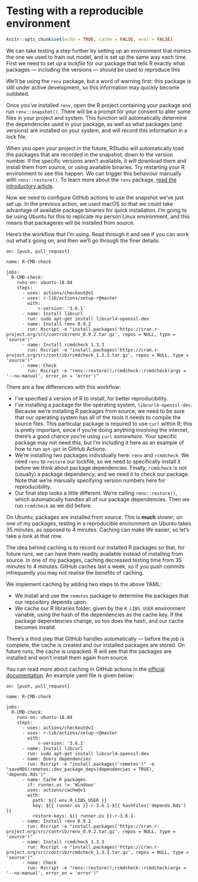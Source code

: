

# Testing with a reproducible environment {#testingrenv}

```r
knitr::opts_chunk$set(echo = TRUE, cache = FALSE, eval = FALSE)
```

We can take testing a step further by setting up an environment that mimics the one we used to train out model, and is set up the same way each time. First we need to set up a *lockfile* for our package that tells R exactly what packages --- including the versions --- should be used to reproduce this 

We'll be using the `renv` package, but a word of warning first: this package is still under active development, so this information may quickly become outdated.

Once you've installed `renv`, open the R project containing your package and run `renv::snapshot()`. There will be a prompt for your consent to alter some files in your project and system. This function will automatically determine the dependencies used in your package, as well as what packages (and versions) are installed on your system, and will record this information in a lock file.

When you open your project in the future, RStudio will automatically load the packages that are recorded in the snapshot, down to the version number. If the specific versions aren't available, it will download them and install them from source, or using available binaries. Try restarting your R environment to see this happen. We can trigger this behaviour manually with `renv::restore()`. To learn more about the `renv` package, [read the introductory article](https://rstudio.github.io/renv/articles/renv.html).

Now we need to configure GitHub actions to use the snapshot we've just set up. In the previous action, we used macOS so that we could take advantage of available package binaries for quick installation. I'm going to be using Ubuntu for this to replicate my person Linux environment, and this means that packageres will be installed from source.

Here's the workflow that I'm using. Read through it and see if you can work out what's going on, and then we'll go through the finer details:

```
on: [push, pull_request]

name: R-CMD-check

jobs:
  R-CMD-check:
    runs-on: ubuntu-18.04
    steps:
      - uses: actions/checkout@v1
      - uses: r-lib/actions/setup-r@master
        with:
            r-version: '3.6.1'
      - name: Install libcurl
        run: sudo apt-get install libcurl4-openssl-dev
      - name: Install renv 0.9.2
        run: Rscript -e "install.packages('https://cran.r-project.org/src/contrib/renv_0.9.2.tar.gz', repos = NULL, type = 'source')"
      - name: Install rcmdcheck 1.3.3
        run: Rscript -e "install.packages('https://cran.r-project.org/src/contrib/rcmdcheck_1.3.3.tar.gz', repos = NULL, type = 'source')"
      - name: Check
        run: Rscript -e "renv::restore();rcmdcheck::rcmdcheck(args = '--no-manual', error_on = 'error')"
```

There are a few differences with this workflow:

* I've specified a version of R to install, for better reproducibility.
* I've installing a package for the operating system, `libcurl4-openssl-dev`. Because we're installing R packages from source, we need to be sure that our operating system has all of the tools it needs to compile the source files. This particular package is required to use `curl` within R; this is pretty important, since if you're doing anything involving the internet, there's a good chance you're using `curl` *somewhere*. Your specific package may not need this, but I'm including it here as an example of how to run `apt-get` in GitHub Actions.
* We're installing two packages individually here: `renv` and `rcmdcheck`. We need `renv` to `restore` our lockfile, so we need to specifically install it before we think about package dependencies. Finally, `rcmdcheck` is not (usually) a package dependency, and we need it to check our package. Note that we're manually specifying version numbers here for reproducibility.
* Our final step looks a little different. We're calling `renv::restore()`, which automatically handles all of our package dependencies. Then we run `rcmdcheck` as we did before.

On Ubuntu, packages are installed from source. This is **much** slower; on one of my packages, testing in a reproducible environment on Ubuntu takes 35 minutes, as opposed to 4 minutes. Caching can make life easier, so let's take a look at that now.

The idea behind caching is to record our installed R packages so that, for future runs, we can have them readily available instead of installing from source. In one of my packages, caching decreased testing time from 35 minutes to 4 minutes. GitHub caches last a week, so if you push commits infrequently you may not realise the benefits of caching.

We implement caching by adding two steps to the above YAML:

* We install and use the `remotes` package to determine the packages that our repository depends upon.
* We cache our R libraries folder, given by the `R_LIBS_USER` environment variable, using the hash of the dependencies as the cache key. If the package dependencies change, so too does the hash, and our cache becomes invalid.

There's a third step that GitHub handles automatically --- before the job is complete, the cache is created and our installed packages are stored. On future runs, the cache is unpacked. R will see that the packages are installed and won't install them again from source.

You can read more about caching in GitHub actions in the [official documentation](https://github.com/actions/cache). An example yaml file is given below:

```
on: [push, pull_request]

name: R-CMD-check

jobs:
  R-CMD-check:
    runs-on: ubuntu-18.04
    steps:
      - uses: actions/checkout@v1
      - uses: r-lib/actions/setup-r@master
        with:
            r-version: '3.6.1'
      - name: Install libcurl
        run: sudo apt-get install libcurl4-openssl-dev
      - name: Query dependencies
        run: Rscript -e "install.packages('remotes')" -e "saveRDS(remotes::dev_package_deps(dependencies = TRUE), 'depends.Rds')"
      - name: Cache R packages
        if: runner.os != 'Windows'
        uses: actions/cache@v1
        with:
          path: ${{ env.R_LIBS_USER }}
          key: ${{ runner.os }}-r-3.6.1-${{ hashFiles('depends.Rds') }}
          restore-keys: ${{ runner.os }}-r-3.6.1-
      - name: Install renv 0.9.2
        run: Rscript -e "install.packages('https://cran.r-project.org/src/contrib/renv_0.9.2.tar.gz', repos = NULL, type = 'source')"
      - name: Install rcmdcheck 1.3.3
        run: Rscript -e "install.packages('https://cran.r-project.org/src/contrib/rcmdcheck_1.3.3.tar.gz', repos = NULL, type = 'source')"
      - name: Check
        run: Rscript -e "renv::restore();rcmdcheck::rcmdcheck(args = '--no-manual', error_on = 'error')"
```

